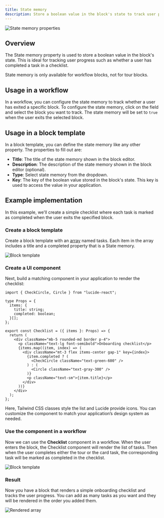 ```yaml
---
title: State memory
description: Store a boolean value in the block's state to track user progress.
---
```



![State memory properties](/block-properties/state-memory.png)

## Overview

The State memory property is used to store a boolean value in the block's state. This is ideal for tracking user progress such as whether a user has completed a task in a checklist.

<Callout type="info">
  State memory is only available for workflow blocks, not for tour blocks.
</Callout>

## Usage in a workflow

In a workflow, you can configure the state memory to track whether a user has exited a specific block. To configure the state memory, click on the field and select the block you want to track. The state memory will be set to `true` when the user exits the selected block.

## Usage in a block template

In a block template, you can define the state memory like any other property. The properties to fill out are:

- **Title**: The title of the state memory shown in the block editor.
- **Description**: The description of the state memory shown in the block editor (optional).
- **Type**: Select state memory from the dropdown.
- **Key**: The key of the boolean value stored in the block's state. This key is used to access the value in your application.

## Example implementation

In this example, we'll create a simple checklist where each task is marked as completed when the user exits the specified block.

<Steps>

<Step>

### Create a block template

Create a block template with an [array](/block-properties/array) named tasks. Each item in the array includes a title and a completed property that is a State memory.

![Block template](/block-properties/state-memory-template.png)

</Step>

<Step>

### Create a UI component

Next, build a matching component in your application to render the checklist:

```tsx
import { CheckCircle, Circle } from "lucide-react";

type Props = {
  items: {
    title: string;
    completed: boolean;
  }[];
};

export const Checklist = ({ items }: Props) => {
  return (
    <div className="mb-5 rounded-md border p-4">
      <p className="text-lg font-semibold">Onboarding checklist</p>
      {items.map((item, index) => (
        <div className="mt-3 flex items-center gap-1" key={index}>
          {item.completed ? (
            <CheckCircle className="text-green-600" />
          ) : (
            <Circle className="text-gray-300" />
          )}
          <p className="text-sm">{item.title}</p>
        </div>
      ))}
    </div>
  );
};
```

Here, Tailwind CSS classes style the list and Lucide provide icons. You can customize the component to match your application’s design system as needed.

</Step>

<Step>

### Use the component in a workflow

Now we can use the **Checklist** component in a workflow. When the user enters the block, the Checklist component will render the list of tasks. Then when the user completes either the tour or the card task, the corresponding task will be marked as completed in the checklist.

![Block template](/block-properties/state-memory-workflow.png)

</Step>

<Step>

### Result

Now you have a block that renders a simple onboarding checklist and tracks the user progress. You can add as many tasks as you want and they will be rendered in the order you added them.

![Rendered array](/block-properties/state-memory-example.png)

</Step>

</Steps>
